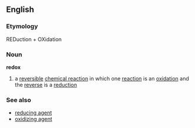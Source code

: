 ==English==
===Etymology===
REDuction + OXidation
===Noun===
{{wikipedia}}
'''redox'''
# a [[reversible]] [[chemical reaction]] in which one [[reaction]] is an [[oxidation]] and the [[reverse]] is a [[reduction]]
===See also===
*[[reducing agent]]
*[[oxidizing agent]]